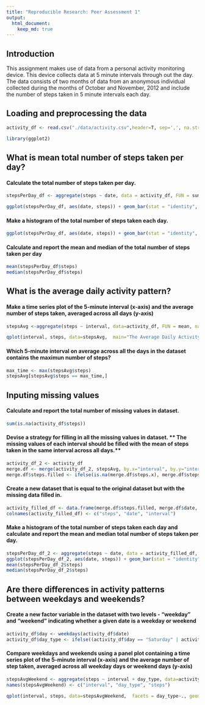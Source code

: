 ```yaml
---
title: "Reproducible Research: Peer Assessment 1"
output: 
  html_document:
    keep_md: true
---
```

## Introduction

This assignment makes use of data from a personal activity monitoring device. This device collects data at 5 minute intervals through out the day. The data consists of two months of data from an anonymous individual collected during the months of October and November, 2012 and include the number of steps taken in 5 minute intervals each day.

## Loading and preprocessing the data
```r
activity_df <- read.csv("./data/activity.csv",header=T, sep=',', na.strings="NA", quote='\"', colClasses = c("integer", "Date", "integer"))

library(ggplot2)
```

## What is mean total number of steps taken per day?

#### Calculate the total number of steps taken per day.
```r
stepsPerDay_df <- aggregate(steps ~ date, data = activity_df, FUN = sum, na.rm=TRUE )

ggplot(stepsPerDay_df, aes(date, steps)) + geom_bar(stat = "identity", colour = "steelblue", fill = "steelblue", width = 0.7)  + labs(title = "Total Number of Steps Taken Each Day", x = "Date", y = "Total number of steps")
```

#### Make a histogram of the total number of steps taken each day.
```r
ggplot(stepsPerDay_df, aes(date, steps)) + geom_bar(stat = "identity", colour = "steelblue", fill = "steelblue", width = 0.7)  + labs(title = "Total Number of Steps Taken Each Day", x = "Date", y = "Total number of steps")
```

#### Calculate and report the mean and median of the total number of steps taken per day
```r
mean(stepsPerDay_df$steps)
median(stepsPerDay_df$steps)
```

## What is the average daily activity pattern?

#### Make a time series plot of the 5-minute interval (x-axis) and the average number of steps taken, averaged across all days (y-axis)
```r
stepsAvg <-aggregate(steps ~ interval, data=activity_df, FUN = mean, na.rm=TRUE)

qplot(interval, steps, data=stepsAvg,  main="The Average Daily Activity Pattern", geom="line")
```

#### Which 5-minute interval on average across all the days in the dataset contains the maximun number of steps?
```r
max_time <- max(stepsAvg$steps)
stepsAvg[stepsAvg$steps == max_time,]
```


## Inputing missing values
#### Calculate and report the total number of missing values in dataset.
```r
sum(is.na(activity_df$steps))
```

#### Devise a strategy for filling in all the missing values in dataset. ** The missing values of each interval should be filled with the mean of steps taken in the same interval across all days.**
```r
activity_df_2 <- activity_df
merge.df <- merge(activity_df_2, stepsAvg, by.x="interval", by.y="interval")
merge.df$steps.filled <- ifelse(is.na(merge.df$steps.x), merge.df$steps.y, merge.df$steps.x)
```
#### Create a new dataset that is equal to the original dataset but with the missing data filled in.
```r
activity_filled_df <- data.frame(merge.df$steps.filled, merge.df$date,  merge.df$interval)
colnames(activity_filled_df) <- c("steps", "date", "interval")
```
#### Make a histogram of the total number of steps taken each day and calculate and report the mean and median total number of steps taken per day.
```r
stepsPerDay_df_2 <- aggregate(steps ~ date, data = activity_filled_df, FUN = sum, na.rm=TRUE )
ggplot(stepsPerDay_df_2, aes(date, steps)) + geom_bar(stat = "identity", colour = "steelblue", fill = "steelblue", width = 0.7)  + labs(title = "Total Number of Steps Taken Each Day", x = "Date", y = "Total number of steps")
mean(stepsPerDay_df_2$steps)
median(stepsPerDay_df_2$steps)
```

## Are there differences in activity patterns between weekdays and weekends?
#### Create a new factor variable in the dataset with two levels - "weekday" and "weekend" indicating whether a given date is a weekday or weekend
```r
activity_df$day <- weekdays(activity_df$date)
activity_df$day_type <- ifelse((activity_df$day == "Saturday" | activity_df$day == "Sunday"), "weekend", "weekday")
```

#### Compare weekdays and weekends using a panel plot containing a time series plot of the 5-minute interval (x-axis) and the average number of step taken, averaged across all weekday days or weekend days (y-axis)
```r
stepsAvgWeekend <- aggregate(steps ~ interval + day_type, data=activity_df, FUN = mean, na.rm=TRUE)
names(stepsAvgWeekend) <- c("interval", "day_type", "steps")

qplot(interval, steps, data=stepsAvgWeekend,  facets = day_type~., geom="line")
```

